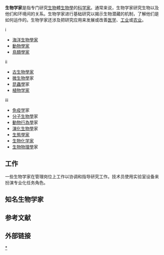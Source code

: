 '''生物学家'''是指专门研究[[生物|生物]]體[[生物學|生物學]]的[[科学家|科学家]]。通常来说，生物学家研究生物以及他们和环境间的关系。生物学家进行基础研究以揭示生物潜藏的机制，了解他们是如何运作的。生物学家还涉及把研究应用来发展或改善[[医学|医学]]、[[工业|工业]]或[[农业|农业]]。

i
*[[海洋生物學家|海洋生物學家]]
*[[動物學家|動物學家]]
*[[鳥類學家|鳥類學家]]

ii
*[[古生物學家|古生物學家]] 
*[[微生物學|微生物學]]家
*[[昆蟲學|昆蟲學]]家
*[[植物学家|植物学家]]

iii
*[[免疫学|免疫学]]家
*[[分子生物學|分子生物學]]家
*[[動物行為學|動物行為學]]家
*[[演化生物學|演化生物學]]家
*[[生態學家|生態學家]]
*[[生物化学家|生物化学家]] 
*[[生物物理學|生物物理學]]家

== 工作 ==
一些生物学家在管理岗位上工作以协调和指导研究工作。技术员使用实验室设备来扮演专业化任务角色。

== 知名生物学家 ==
{{Main|生物学家列表}}

== 参考文献 ==
{{Reflist}}

==外部链接==
{{Authority control}}
[[Category:生物学家|*]]